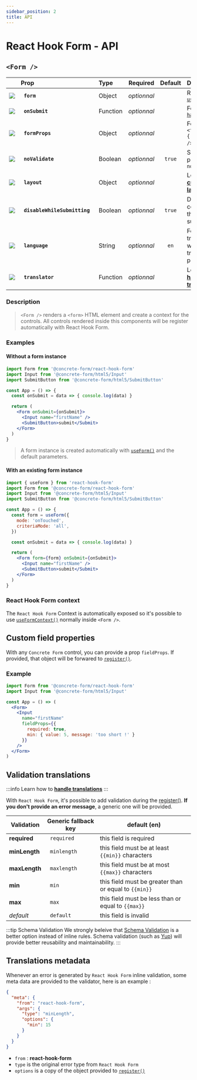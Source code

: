 ```yaml
---
sidebar_position: 2
title: API
---
```


# React Hook Form - API

## `<Form />`

| | Prop | Type | Required | Default | Description |
| --- | :--- | :--- | :---: | :---: | :--- |
| ![](/img/icons/rhf.png) | **` form `** | Object | *optionnal* | | Result of [`useForm()`](https://react-hook-form.com/api/useform) |
| ![](/img/icons/rhf.png) | **` onSubmit `** | Function | *optionnal* | | Forwarded to [`handleSubmit()`](https://react-hook-form.com/api/useform/handlesubmit) |
| ![](/img/icons/react.png) | **` formProps `** | Object | *optionnal* | | Forwarded to `<form {...formProps} />` element |
| ![](/img/icons/react.png) | **` noValidate `** | Boolean | *optionnal* | `true` | Shorthand prop for `<form noValidate />` |
| ![](/img/icons/cf.png) | **` layout `** | Object | *optionnal* | | Learn how to **[customize layouts](/docs/custom-layouts)** |
| ![](/img/icons/cf.png) | **` disableWhileSubmitting `** | Boolean | *optionnal* | `true` | Disable all the controls when the form is submitting |
| ![](/img/icons/cf.png) | **` language `** | String | *optionnal* | `en` | For default translations when no translator is provided |
| ![](/img/icons/cf.png) | **` translator `** | Function | *optionnal* | | Learn how to  **[handle translations](/docs/translations)** |

### Description

> `<Form />` renders a `<form>` HTML element and create a context for the controls. All controls rendered inside this components will be register automatically with React Hook Form.

### Examples
#### Without a form instance
```jsx
import Form from '@concrete-form/react-hook-form'
import Input from '@concrete-form/html5/Input'
import SubmitButton from '@concrete-form/html5/SubmitButton'

const App = () => {
  const onSubmit = data => { console.log(data) }

  return (
    <Form onSubmit={onSubmit}>
      <Input name="firstName" />
      <SubmitButton>submit</Submit>
    </Form>
  )
}
```
> A form instance is created automatically with [`useForm()`](https://react-hook-form.com/api/useform) and the default parameters.


#### With an existing form instance
```jsx
import { useForm } from 'react-hook-form'
import Form from '@concrete-form/react-hook-form'
import Input from '@concrete-form/html5/Input'
import SubmitButton from '@concrete-form/html5/SubmitButton'

const App = () => {
  const form = useForm({
    mode: 'onTouched',
    criteriaMode: 'all',
  })

  const onSubmit = data => { console.log(data) }

  return (
    <Form form={form} onSubmit={onSubmit}>
      <Input name="firstName" />
      <SubmitButton>submit</Submit>
    </Form>
  )
}
```

### React Hook Form context

The `React Hook Form` Context is automatically exposed so it's possible to use [`useFormContext()`](https://react-hook-form.com/api/useformcontext) normally inside `<Form />`.

## Custom field properties

With any `Concrete Form` control, you can provide a prop `fieldProps`. If provided, that object will be forwared to [`register()`](https://react-hook-form.com/api/useform/register).

### Example

```jsx
import Form from '@concrete-form/react-hook-form'
import Input from '@concrete-form/html5/Input'

const App = () => (
  <Form>
    <Input
      name="firstName"
      fieldProps={{
        required: true,
        min: { value: 5, message: 'too short !' }
      }}
    />
  </Form>
)
```

## Validation translations
:::info
Learn how to **[handle translations](/docs/translations)**
:::

With `React Hook Form`, it's possible to add validation during the [register()](https://react-hook-form.com/api/useform/register). **If you don't provide an error message**, a generic one will be provided.

| Validation | Generic fallback key | default (en) |
| --- | --- | --- |
| **required** | ` required ` | this field is required |
| **minLength** | ` minlength ` | this field must be at least `{{min}}` characters |
| **maxLength** | ` maxlength ` | this field must be at most `{{max}}` characters |
| **min** | ` min ` | this field must be greater than or equal to `{{min}}` |
| **max** | ` max ` | this field must be less than or equal to `{{max}}` |
| *default* | ` default ` | this field is invalid |


:::tip Schema Validation
We strongly beleive that [Schema Validation](https://react-hook-form.com/get-started#SchemaValidation) is a better option instead of inline rules. Schema validation (such as [Yup](https://github.com/jquense/yup)) will provide better reusability and maintainability.
:::

## Translations metadata

Whenever an error is generated by `React Hook Form` inline validation, some meta data are provided to the validator, here is an example :

```json
{
  "meta": {
    "from": "react-hook-form",
    "args": {
      "type": "minLength",
      "options": {
        "min": 15
      }
    }
  }
}
```

- `from` : **react-hook-form**
- `type` is the original error type from `React Hook Form`
- `options` is a copy of the object provided to [`register()`](https://react-hook-form.com/api/useform/register)